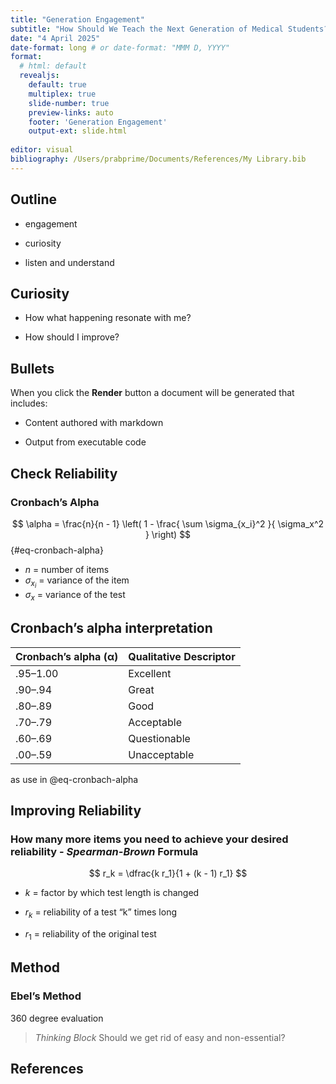 ```yaml
---
title: "Generation Engagement"
subtitle: "How Should We Teach the Next Generation of Medical Students?"
date: "4 April 2025"
date-format: long # or date-format: "MMM D, YYYY"
format: 
  # html: default
  revealjs:
    default: true
    multiplex: true
    slide-number: true
    preview-links: auto
    footer: 'Generation Engagement'
    output-ext: slide.html
  
editor: visual
bibliography: /Users/prabprime/Documents/References/My Library.bib
---
```


## Outline

-   engagement

-   curiosity

-   listen and understand

## Curiosity

-   How what happening resonate with me?

-   How should I improve?

## Bullets

When you click the **Render** button a document will be generated that includes:

::: incremental
-   Content authored with markdown

-   Output from executable code
:::

## Check Reliability

### Cronbach's Alpha {.kanit-bold .math-slide}

$$
\alpha = \frac{n}{n - 1} \left( 1 - \frac{ \sum \sigma_{x_i}^2 }{ \sigma_x^2 } \right)
$$ {#eq-cronbach-alpha}

-   $n$ = number of items
-   $\sigma_{x_i}$ = variance of the item
-   $\sigma_x$ = variance of the test

## Cronbach's alpha interpretation

| Cronbach’s alpha (α) | Qualitative Descriptor |
|----------------------|------------------------|
| .95–1.00             | Excellent              |
| .90–.94              | Great                  |
| .80–.89              | Good                   |
| .70–.79              | Acceptable             |
| .60–.69              | Questionable           |
| .00–.59              | Unacceptable           |

as use in @eq-cronbach-alpha

## Improving Reliability

### How many more items you need to achieve your desired reliability - *Spearman-Brown* Formula {.kanit-bold .math-slide}

$$
r_k = \dfrac{k r_1}{1 + (k - 1) r_1}
$$

-   $k$ = factor by which test length is changed

-   $r_{k}$ = reliability of a test “k” times long

-   $r_1$ = reliability of the original test

## Method

### Ebel's Method {#ebel}

360 degree evaluation

> *Thinking Block* Should we get rid of easy and non-essential?

## References

::: {#refs}
:::

